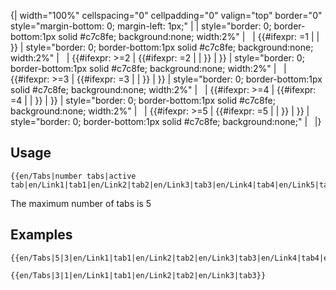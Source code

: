 <includeonly>{| width="100%" cellspacing="0" cellpadding="0" valign="top" border="0" style="margin-bottom: 0; margin-left: 1px;" |
| style="border: 0; border-bottom:1px solid #c7c8fe; background:none; width:2%" | &nbsp;
| {{#ifexpr: {{{2}}}=1 | {{en/Tab on|{{{4}}}}} | {{en/Tab off|{{{3}}}|{{{4}}}}} }}
| style="border: 0; border-bottom:1px solid #c7c8fe; background:none; width:2%" | &nbsp;
| {{#ifexpr: {{{1}}}>=2 | {{#ifexpr: {{{2}}}=2 | {{en/Tab on|{{{6}}}}} | {{en/Tab off|{{{5}}}|{{{6}}}}} }} | }}
| style="border: 0; border-bottom:1px solid #c7c8fe; background:none; width:2%" | &nbsp;
| {{#ifexpr: {{{1}}}>=3 | {{#ifexpr: {{{2}}}=3 | {{en/Tab on|{{{8}}}}} | {{en/Tab off|{{{7}}}|{{{8}}}}} }} | }}
| style="border: 0; border-bottom:1px solid #c7c8fe; background:none; width:2%" | &nbsp;
| {{#ifexpr: {{{1}}}>=4 | {{#ifexpr: {{{2}}}=4 | {{en/Tab on|{{{10}}}}} | {{en/Tab off|{{{9}}}|{{{10}}}}} }} | }}
| style="border: 0; border-bottom:1px solid #c7c8fe; background:none; width:2%" | &nbsp;
| {{#ifexpr: {{{1}}}>=5 | {{#ifexpr: {{{2}}}=5 | {{en/Tab on|{{{12}}}}} | {{en/Tab off|{{{11}}}|{{{12}}}}} }} | }}
| style="border: 0; border-bottom:1px solid #c7c8fe; background:none;" | &nbsp;
|}</includeonly><noinclude>

==Usage==
<pre>
{{en/Tabs|number tabs|active tab|en/Link1|tab1|en/Link2|tab2|en/Link3|tab3|en/Link4|tab4|en/Link5|tab5}}
</pre>
The maximum number of tabs is 5

==Examples==
<pre>
{{en/Tabs|5|3|en/Link1|tab1|en/Link2|tab2|en/Link3|tab3|en/Link4|tab4|en/Link5|tab5}}
</pre>
{{en/Tabs|5|3|en/Link1|tab1|en/Link2|tab2|en/Link3|tab3|en/Link4|tab4|en/Link5|tab5}}

<pre>
{{en/Tabs|3|1|en/Link1|tab1|en/Link2|tab2|en/Link3|tab3}}
</pre>
{{en/Tabs|3|1|en/Link1|tab1|en/Link2|tab2|en/Link3|tab3}}

</noinclude>